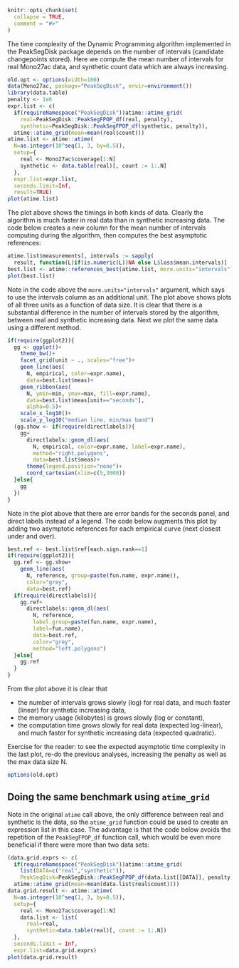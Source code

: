 <!--
%\VignetteEngine{knitr::knitr}
%\VignetteIndexEntry{PeakSegDisk}
-->

```r
knitr::opts_chunk$set(
  collapse = TRUE,
  comment = "#>"
)
```

The time complexity of the Dynamic Programming algorithm implemented
in the PeakSegDisk package depends on the number of intervals
(candidate changepoints stored). Here we compute the mean number of
intervals for real Mono27ac data, and synthetic count data which are
always increasing.

```r
old.opt <- options(width=100)
data(Mono27ac, package="PeakSegDisk", envir=environment())
library(data.table)
penalty <- 1e6
expr.list <- c(
  if(requireNamespace("PeakSegDisk"))atime::atime_grid(
    real=PeakSegDisk::PeakSegFPOP_df(real, penalty),
    synthetic=PeakSegDisk::PeakSegFPOP_df(synthetic, penalty)),
  atime::atime_grid(mean=mean(real$count)))
atime.list <- atime::atime(
  N=as.integer(10^seq(1, 3, by=0.5)),
  setup={
    real <- Mono27ac$coverage[1:N]
    synthetic <- data.table(real)[, count := 1:.N]
  },
  expr.list=expr.list,
  seconds.limit=Inf,
  result=TRUE)
plot(atime.list)
```

The plot above shows the timings in both kinds of data. Clearly the
algorithm is much faster in real data than in synthetic increasing
data. The code below creates a new column for the mean number of
intervals computing during the algorithm, then computes the best
asymptotic references: 

```r
atime.list$measurements[, intervals := sapply(
  result, function(L)if(is.numeric(L))NA else L$loss$mean.intervals)]
best.list <- atime::references_best(atime.list, more.units="intervals")
plot(best.list)
```

Note in the code above the `more.units="intervals"` argument, which
says to use the intervals column as an additional unit. The plot above
shows plots of all three units as a function of data size. It is clear
that there is a substantial difference in the number of intervals
stored by the algorithm, between real and synthetic increasing
data. Next we plot the same data using a different method.

```r
if(require(ggplot2)){
  gg <- ggplot()+
    theme_bw()+
    facet_grid(unit ~ ., scales="free")+
    geom_line(aes(
      N, empirical, color=expr.name),
      data=best.list$meas)+
    geom_ribbon(aes(
      N, ymin=min, ymax=max, fill=expr.name),
      data=best.list$meas[unit=="seconds"],
      alpha=0.5)+
    scale_x_log10()+
    scale_y_log10("median line, min/max band")
  (gg.show <- if(require(directlabels)){
    gg+
      directlabels::geom_dl(aes(
        N, empirical, color=expr.name, label=expr.name),
        method="right.polygons",
        data=best.list$meas)+
      theme(legend.position="none")+
      coord_cartesian(xlim=c(5,3000))
  }else{
    gg
  })
}
```

Note in the plot above that there are error bands for the seconds
panel, and direct labels instead of a legend. The code below augments
this plot by adding two asymptotic references for each empirical curve
(next closest under and over).

```r
best.ref <- best.list$ref[each.sign.rank==1]
if(require(ggplot2)){
  gg.ref <- gg.show+
    geom_line(aes(
      N, reference, group=paste(fun.name, expr.name)),
      color="grey",
      data=best.ref)
  if(require(directlabels)){
    gg.ref+
      directlabels::geom_dl(aes(
        N, reference,
        label.group=paste(fun.name, expr.name),
        label=fun.name),
        data=best.ref,
        color="grey",
        method="left.polygons")
  }else{
    gg.ref
  }
}
```

From the plot above it is clear that 

* the number of intervals grows slowly (log) for real data, and much
  faster (linear) for synthetic increasing data,
* the memory usage (kilobytes) is grows slowly (log or constant), 
* the computation time grows slowly for real data (expected
  log-linear), and much faster for synthetic increasing data (expected quadratic).

Exercise for the reader: to see the expected asymptotic time
complexity in the last plot, re-do the previous analyses, increasing
the penalty as well as the max data size N.

```r
options(old.opt)
```

## Doing the same benchmark using `atime_grid`

Note in the original `atime` call above, the only difference between
real and synthetic is the data, so the `atime_grid` function could be
used to create an expression list in this case. The advantage is that
the code below avoids the repetition of the `PeakSegFPOP_df` function
call, which would be even more beneficial if there were more than two
data sets:

```r
(data.grid.exprs <- c(
  if(requireNamespace("PeakSegDisk"))atime::atime_grid(
    list(DATA=c("real","synthetic")),
    PeakSegDisk=PeakSegDisk::PeakSegFPOP_df(data.list[[DATA]], penalty)),
  atime::atime_grid(mean=mean(data.list$real$count))))
data.grid.result <- atime::atime(
  N=as.integer(10^seq(1, 3, by=0.5)),
  setup={
    real <- Mono27ac$coverage[1:N]
    data.list <- list(
      real=real, 
      synthetic=data.table(real)[, count := 1:.N])
  },
  seconds.limit = Inf,
  expr.list=data.grid.exprs)
plot(data.grid.result)
```


